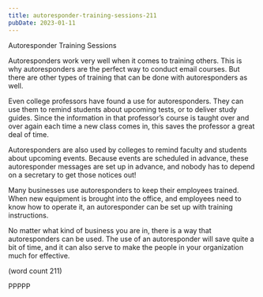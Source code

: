 ```yaml
---
title: autoresponder-training-sessions-211
pubDate: 2023-01-11
---
```


Autoresponder Training Sessions

Autoresponders work very well when it comes to 
training others. This is why autoresponders are the 
perfect way to conduct email courses. But there are 
other types of training that can be done with 
autoresponders as well.

Even college professors have found a use for 
autoresponders. They can use them to remind 
students about upcoming tests, or to deliver study 
guides. Since the information in that professor’s 
course is taught over and over again each time a 
new class comes in, this saves the professor a 
great deal of time.

Autoresponders are also used by colleges to remind 
faculty and students about upcoming events. 
Because events are scheduled in advance, these 
autoresponder messages are set up in advance, 
and nobody has to depend on a secretary to get 
those notices out!

Many businesses use autoresponders to keep their 
employees trained. When new equipment is brought 
into the office, and employees need to know how to 
operate it, an autoresponder can be set up with 
training instructions. 

No matter what kind of business you are in, there is 
a way that autoresponders can be used. The use of 
an autoresponder will save quite a bit of time, and it 
can also serve to make the people in your 
organization much for effective.

(word count 211)

PPPPP